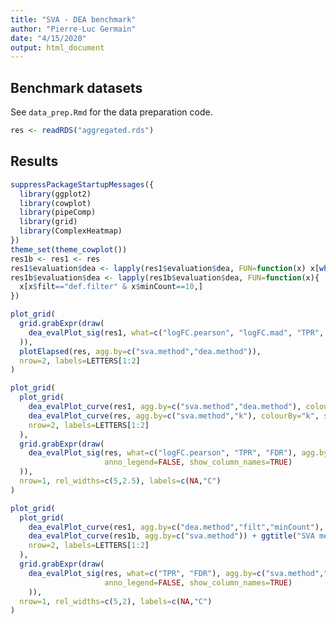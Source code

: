 ```yaml
---
title: "SVA - DEA benchmark"
author: "Pierre-Luc Germain"
date: "4/15/2020"
output: html_document
---
```


## Benchmark datasets



See `data_prep.Rmd` for the data preparation code.


```r
res <- readRDS("aggregated.rds")
```

## Results

```r
suppressPackageStartupMessages({
  library(ggplot2)
  library(cowplot)
  library(pipeComp)
  library(grid)
  library(ComplexHeatmap)
})
theme_set(theme_cowplot())
res1b <- res1 <- res
res1$evaluation$dea <- lapply(res1$evaluation$dea, FUN=function(x) x[which(x$k==1),])
res1b$evaluation$dea <- lapply(res1b$evaluation$dea, FUN=function(x){
  x[x$filt=="def.filter" & x$minCount==10,]
})
```

```r
plot_grid(
  grid.grabExpr(draw(
    dea_evalPlot_sig(res1, what=c("logFC.pearson", "logFC.mad", "TPR", "FDR"), agg.by=c("sva.method","dea.method"), row_split="sva.method")
  )),
  plotElapsed(res, agg.by=c("sva.method","dea.method")),
  nrow=2, labels=LETTERS[1:2]
)
```

```r
plot_grid(
  plot_grid(
    dea_evalPlot_curve(res1, agg.by=c("sva.method","dea.method"), colourBy="dea.method", shapeBy="sva.method") + ggtitle("Using a single surrogate variable"),
    dea_evalPlot_curve(res, agg.by=c("sva.method","k"), colourBy="k", shapeBy="sva.method") + ggtitle("Increasing the number of surrogate variables"),
    nrow=2, labels=LETTERS[1:2]
  ),
  grid.grabExpr(draw(
    dea_evalPlot_sig(res, what=c("logFC.pearson", "TPR", "FDR"), agg.by=c("sva.method","k"), row_split="sva.method", 
                     anno_legend=FALSE, show_column_names=TRUE)
  )),
  nrow=1, rel_widths=c(5,2.5), labels=c(NA,"C")
)
```


```r
plot_grid(
  plot_grid(
    dea_evalPlot_curve(res1, agg.by=c("dea.method","filt","minCount"), colourBy = "dea.method", shapeBy="filter") + ggtitle("DEA methods, Averaging across SVA strategies"),
    dea_evalPlot_curve(res1b, agg.by=c("sva.method")) + ggtitle("SVA methods, averaging across DEA methods"),
    nrow=2, labels=LETTERS[1:2]
  ),
  grid.grabExpr(draw(
    dea_evalPlot_sig(res, what=c("TPR", "FDR"), agg.by=c("sva.method","k"), row_split="sva.method", 
                     anno_legend=FALSE, show_column_names=TRUE)
    )),
  nrow=1, rel_widths=c(5,2), labels=c(NA,"C")
)
```

